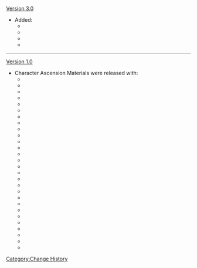 [[Version 3.0]]
* Added:
** {{Item|Nagadus Emerald Sliver|20}}
** {{Item|Nagadus Emerald Fragment|20}}
** {{Item|Nagadus Emerald Chunk|20}}
** {{Item|Nagadus Emerald Gemstone|20}}
----
[[Version 1.0]]
*Character Ascension Materials were released with:
** {{Item|Agnidus Agate Sliver|20}}
** {{Item|Agnidus Agate Fragment|20}}
** {{Item|Agnidus Agate Chunk|20}}
** {{Item|Agnidus Agate Gemstone|20}}
** {{Item|Brilliant Diamond Sliver|20}}
** {{Item|Brilliant Diamond Fragment|20}}
** {{Item|Brilliant Diamond Chunk|20}}
** {{Item|Brilliant Diamond Gemstone|20}}
** {{Item|Shivada Jade Sliver|20}}
** {{Item|Shivada Jade Fragment|20}}
** {{Item|Shivada Jade Chunk|20}}
** {{Item|Shivada Jade Gemstone|20}}
** {{Item|Prithiva Topaz Sliver|20}}
** {{Item|Prithiva Topaz Fragment|20}}
** {{Item|Prithiva Topaz Chunk|20}}
** {{Item|Prithiva Topaz Gemstone|20}}
** {{Item|Vajrada Amethyst Sliver|20}}
** {{Item|Vajrada Amethyst Fragment|20}}
** {{Item|Vajrada Amethyst Chunk|20}}
** {{Item|Vajrada Amethyst Gemstone|20}}
** {{Item|Varunada Lazurite Sliver|20}}
** {{Item|Varunada Lazurite Fragment|20}}
** {{Item|Varunada Lazurite Chunk|20}}
** {{Item|Varunada Lazurite Gemstone|20}}
** {{Item|Vayuda Turquoise Sliver|20}}
** {{Item|Vayuda Turquoise Fragment|20}}
** {{Item|Vayuda Turquoise Chunk|20}}
** {{Item|Vayuda Turquoise Gemstone|20}}

<noinclude>[[Category:Change History]]</noinclude>